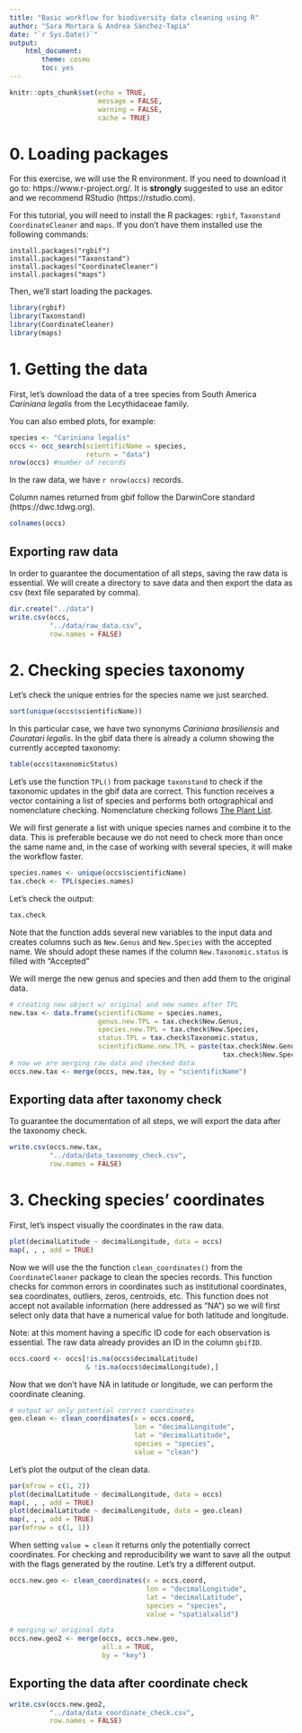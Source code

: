 ```yaml
---
title: "Basic workflow for biodiversity data cleaning using R"
author: "Sara Mortara & Andrea Sánchez-Tapia"
date: "`r Sys.Date()`"
output:
    html_document:
        theme: cosmo
        toc: yes
---
```


```r
knitr::opts_chunk$set(echo = TRUE, 
                      message = FALSE, 
                      warning = FALSE, 
                      cache = TRUE)
```

# 0. Loading packages

For this exercise, we will use the R environment. If you need to download it go to: https://www.r-project.org/. It is **strongly** suggested to use an editor and we recommend RStudio (https://rstudio.com).

For this tutorial, you will need to install the R packages: `rgbif`, `Taxonstand` `CoordinateCleaner` and `maps`. If you don't have them installed use the following commands:

```
install.packages("rgbif")
install.packages("Taxonstand")
install.packages("CoordinateCleaner")
install.packages("maps")
```

Then, we'll start loading the packages.  

```r
library(rgbif)
library(Taxonstand)
library(CoordinateCleaner)
library(maps)
```

# 1. Getting the data

First, let's download the data of a tree species from South America *Cariniana legalis* from the Lecythidaceae family.

You can also embed plots, for example:

```r
species <- "Cariniana legalis"
occs <- occ_search(scientificName = species, 
                   return = "data")
nrow(occs) #number of records 
```

In the raw data, we have `r nrow(occs)` records. 

Column names returned from gbif follow the DarwinCore standard (https://dwc.tdwg.org). 

```r
colnames(occs)
```

## Exporting raw data

In order to guarantee the documentation of all steps, saving the raw data is essential. We will create a directory to save data and then export the data as csv (text file separated by comma).  

```r
dir.create("../data")
write.csv(occs, 
          "../data/raw_data.csv", 
          row.names = FALSE)
```

# 2. Checking species taxonomy

Let's check the unique entries for the species name we just searched.

```r
sort(unique(occs$scientificName))
```

In this particular case, we have two synonyms *Cariniana brasiliensis* and *Couratari legalis*. In the gbif data there is already a column showing the currently accepted taxonomy:

```r
table(occs$taxonomicStatus)
```

Let's use the function `TPL()` from package `taxonstand` to check if the taxonomic updates in the gbif data are correct. This function receives a vector containing a list of species and performs both ortographical and nomenclature checking. Nomenclature checking follows [The Plant List](http://www.theplantlist.org/). 

We will first generate a list with unique species names and combine it to the data. This is preferable because we do not need to check more than once the same name and, in the case of working with several species, it will make the workflow faster. 

```r
species.names <- unique(occs$scientificName) 
tax.check <- TPL(species.names)
```

Let's check the output:

```r
tax.check
```

Note that the function adds several new variables to the input data and creates columns such as `New.Genus` and `New.Species` with the accepted name. We should adopt these names if the column `New.Taxonomic.status` is filled with "Accepted"

We will merge the new genus and species and then add them to the original data. 

```r
# creating new object w/ original and new names after TPL
new.tax <- data.frame(scientificName = species.names, 
                      genus.new.TPL = tax.check$New.Genus, 
                      species.new.TPL = tax.check$New.Species,
                      status.TPL = tax.check$Taxonomic.status,
                      scientificName.new.TPL = paste(tax.check$New.Genus,
                                                     tax.check$New.Species)) 
# now we are merging raw data and checked data
occs.new.tax <- merge(occs, new.tax, by = "scientificName")
```

## Exporting data after taxonomy check

To guarantee the documentation of all steps, we will export the data after the taxonomy check. 

```r
write.csv(occs.new.tax, 
          "../data/data_taxonomy_check.csv", 
          row.names = FALSE)
```

# 3. Checking species' coordinates

First, let's inspect visually the coordinates in the raw data. 

```r
plot(decimalLatitude ~ decimalLongitude, data = occs)
map(, , , add = TRUE)
```

Now we will use the the function `clean_coordinates()` from the `CoordinateCleaner` package to clean the species records. This function checks for common errors in coordinates such as institutional coordinates, sea coordinates, outliers, zeros, centroids, etc. This function does not accept not available information (here addressed as "NA") so we will first select only data that have a numerical value for both latitude and longitude. 

Note: at this moment having a specific ID code for each observation is essential. The raw data already provides an ID in the column `gbifID`. 

```r
occs.coord <- occs[!is.na(occs$decimalLatitude) 
                   & !is.na(occs$decimalLongitude),]
```

Now that we don't have NA in latitude or longitude, we can perform the coordinate cleaning.

```r
# output w/ only potential correct coordinates
geo.clean <- clean_coordinates(x = occs.coord, 
                               lon = "decimalLongitude",
                               lat = "decimalLatitude",
                               species = "species", 
                               value = "clean")
```

Let's plot the output of the clean data. 

```r
par(mfrow = c(1, 2))
plot(decimalLatitude ~ decimalLongitude, data = occs)
map(, , , add = TRUE)
plot(decimalLatitude ~ decimalLongitude, data = geo.clean)
map(, , , add = TRUE)
par(mfrow = c(1, 1))
```

When setting `value = clean` it returns only the potentially correct coordinates. For checking and reproducibility we want to save all the output with the flags generated by the routine. Let's try a different output. 

```r
occs.new.geo <- clean_coordinates(x = occs.coord, 
                                  lon = "decimalLongitude",
                                  lat = "decimalLatitude",
                                  species = "species", 
                                  value = "spatialvalid")
```


```r
# merging w/ original data
occs.new.geo2 <- merge(occs, occs.new.geo, 
                       all.x = TRUE, 
                       by = "key") 
```


## Exporting the data after coordinate check

```r
write.csv(occs.new.geo2, 
          "../data/data_coordinate_check.csv", 
          row.names = FALSE)
```

